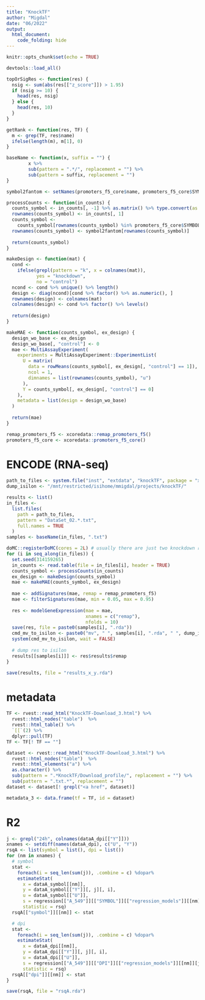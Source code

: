 ```yaml
---
title: "KnockTF"
author: "Migdal"
date: "06/2022"
output: 
  html_document:
    code_folding: hide
---
```


```r
knitr::opts_chunk$set(echo = TRUE)
```

```r
devtools::load_all()

topOrSigRes <- function(res) {
  nsig <- sum(abs(res[["z_score"]]) > 1.95)
  if (nsig >= 10) {
    head(res, nsig)
  } else {
    head(res, 10)
  }
}

getRank <- function(res, TF) {
  m <- grep(TF, res$name)
  ifelse(length(m), m[1], 0)
}

baseName <- function(x, suffix = "") {
        x %>% 
        sub(pattern = ".*/", replacement = "") %>%
        sub(pattern = suffix, replacement = "")
}

symbol2fantom <- setNames(promoters_f5_core$name, promoters_f5_core$SYMBOL)

processCounts <- function(in_counts) {
  counts_symbol <- in_counts[, -1] %>% as.matrix() %>% type.convert(as.is = TRUE)
  rownames(counts_symbol) <- in_counts[, 1]
  counts_symbol <-
    counts_symbol[rownames(counts_symbol) %in% promoters_f5_core$SYMBOL, ]
  rownames(counts_symbol) <- symbol2fantom[rownames(counts_symbol)]
  
  return(counts_symbol)
}

makeDesign <- function(mat) {
  cond <-
    ifelse(grepl(pattern = "k", x = colnames(mat)),
           yes = "knockdown",
           no = "control")
  ncond <- cond %>% unique() %>% length()
  design <- diag(ncond)[cond %>% factor() %>% as.numeric(), ]
  rownames(design) <- colnames(mat)
  colnames(design) <- cond %>% factor() %>% levels()
  
  return(design)
}

makeMAE <- function(counts_symbol, ex_design) {
  design_wo_base <- ex_design
  design_wo_base[, "control"] <- 0
  mae <- MultiAssayExperiment(
    experiments = MultiAssayExperiment::ExperimentList(
      U = matrix(
        data = rowMeans(counts_symbol[, ex_design[, "control"] == 1]),
        ncol = 1,
        dimnames = list(rownames(counts_symbol), "u")
      ),
      Y = counts_symbol[, ex_design[, "control"] == 0]
    ),
    metadata = list(design = design_wo_base)
  )
  
  return(mae)
}
```

```r
remap_promoters_f5 <- xcoredata::remap_promoters_f5()
promoters_f5_core <- xcoredata::promoters_f5_core()
```

# ENCODE (RNA-seq)

```r
path_to_files <- system.file("inst", "extdata", "knockTF", package = "xcore")
dump_isilon <- "/mnt/restricted/isihome/mmigdal/projects/knockTF/"

results <- list()
in_files <-
  list.files(
    path = path_to_files,
    pattern = "DataSet_02.*.txt",
    full.names = TRUE
  )
samples <- baseName(in_files, ".txt")

doMC::registerDoMC(cores = 2L) # usually there are just two knockdown replicates
for (i in seq_along(in_files)) {
  set.seed(314159265)
  in_counts <- read.table(file = in_files[i], header = TRUE)
  counts_symbol <- processCounts(in_counts)
  ex_design <- makeDesign(counts_symbol)
  mae <- makeMAE(counts_symbol, ex_design)
  
  mae <- addSignatures(mae, remap = remap_promoters_f5)
  mae <- filterSignatures(mae, min = 0.05, max = 0.95)
  
  res <- modelGeneExpression(mae = mae,
                             xnames = c("remap"),
                             nfolds = 10)
  save(res, file = paste0(samples[i], ".rda"))
  cmd_mv_to_isilon <- paste0("mv", " ", samples[i], ".rda", " ", dump_isilon)
  system(cmd_mv_to_isilon, wait = FALSE)
  
  # dump res to isilon
  results[[samples[i]]] <- res$results$remap
}

save(results, file = "results_x_y.rda")
```

# metadata

```r
TF <- rvest::read_html("KnockTF-Download_3.html") %>% 
  rvest::html_nodes("table")  %>% 
  rvest::html_table() %>% 
  `[[`(2) %>%
  dplyr::pull(TF)
TF <- TF[! TF == ""]

dataset <- rvest::read_html("KnockTF-Download_3.html") %>% 
  rvest::html_nodes("table")  %>%
  rvest::html_elements("a") %>% 
  as.character() %>%
  sub(pattern = ".*KnockTF/Download_profile/", replacement = "") %>%
  sub(pattern = ".txt.*", replacement = "")
dataset <- dataset[! grepl("<a href", dataset)]

metadata_3 <- data.frame(tf = TF, id = dataset)
```

# R2

```r
j <- grepl("24h", colnames(dataA_dpi[["Y"]]))
xnames <- setdiff(names(dataA_dpi), c("U", "Y"))
rsqA <- list(symbol = list(), dpi = list())
for (nm in xnames) {
  # symbol
  stat <-
    foreach(i = seq_len(sum(j)), .combine = c) %dopar%
    estimateStat(
      x = dataA_symbol[[nm]],
      y = dataA_symbol[["Y"]][, j][, i],
      u = dataA_symbol[["U"]],
      s = regression[["A_549"]][["SYMBOL"]][["regression_models"]][[nm]][j][[i]]$lambda.min,
      statistic = rsq)
  rsqA[["symbol"]][[nm]] <- stat

  # dpi
  stat <-
    foreach(i = seq_len(sum(j)), .combine = c) %dopar%
    estimateStat(
      x = dataA_dpi[[nm]],
      y = dataA_dpi[["Y"]][, j][, i],
      u = dataA_dpi[["U"]],
      s = regression[["A_549"]][["DPI"]][["regression_models"]][[nm]][j][[i]]$lambda.min,
      statistic = rsq)
  rsqA[["dpi"]][[nm]] <- stat
}

save(rsqA, file = "rsqA.rda")
```
